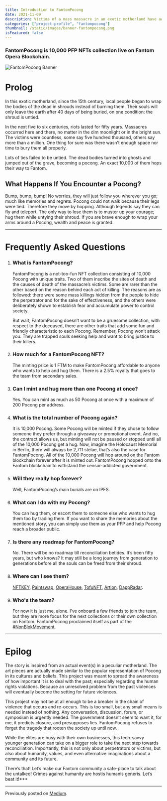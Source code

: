 ```yaml
---
title: Introduction to FantomPocong
date: 2021-11-09
description: Victims of a mass massacre in an exotic motherland have awakened. They demand justice while haunting their killers. FantomPocong is a not-too-fun NFT collection consisting of 10,000 Pocong with unique traits.
categories: ["project-profile", "fantompocong"]
thumbnail: /static/images/banner-fantompocong.png
isFeatured: false
---
```


### FantomPocong is 10,000 PFP NFTs collection live on Fantom Opera Blockchain.

![FantomPocong Banner](/static/images/banner-fantompocong.png)

# Prolog

In this exotic motherland, since the 15th century, local people began to wrap the bodies of the dead in shrouds instead of burning them. Their souls will only leave the earth after 40 days of being buried, on one condition: the shroud is untied.

In the next five to six centuries, riots lasted for fifty years. Massacres occurred here and there, no matter in the dim moonlight or in the bright sun. The victims were countless, some say five hundred thousand, others say more than a million. One thing for sure was there wasn’t enough space nor time to bury them all properly.

Lots of ties failed to be untied. The dead bodies turned into ghosts and jumped out of the grave, becoming a pocong. An exact 10,000 of them hops their way to Fantom.

## What Happens If You Encounter a Pocong?

Bump, bump, bump! No worries, they will just follow you wherever you go; much like memories and regrets. Pocong could not walk because their legs were tied. Therefore they move by hopping. Although legends say they can fly and teleport. The only way to lose them is to muster up your courage; hug them while untying their shroud. If you are brave enough to wrap your arms around a Pocong, wealth and peace is granted.

---
# Frequently Asked Questions

1. ### What is FantomPocong?
    FantomPocong is a not-too-fun NFT collection consisting of 10,000 Pocong with unique traits. Two of them inscribe the sites of death and the causes of death of the massacre’s victims. Some are rarer than the other based on the reason behind each act of killing. The reasons are as followed: there were some mass killings hidden from the people to hide the perpetrator and for the sake of effectiveness, and the others were deliberately shown to establish fear and accumulate power to control society.

    But wait, FantomPocong doesn’t want to be a gruesome collection, with respect to the deceased, there are other traits that add some fun and friendly characteristic to each Pocong. Remember, Pocong won’t attack you. They are trapped souls seeking help and want to bring justice to their killers.

1. ### How much for a FantomPocong NFT?
    The minting price is 1 FTM to make FantomPocong affordable to anyone who wants to help and hug them. There is a 2.5% royalty that goes to the team from secondary sales.

1. ### Can I mint and hug more than one Pocong at once?
    Yes. You can mint as much as 50 Pocong at once with a maximum of 200 Pocong per address.

1. ### What is the total number of Pocong again?
    It is 10,000 Pocong. Some Pocong will be minted if they chose to follow someone they prefer through a giveaway or promotional event. And no, the contract allows us, but minting will not be paused or stopped until all of the 10,000 Pocong get a hug. Now, imagine the Holocaust Memorial in Berlin, there will always be 2,711 stelae, that’s also the case for FantomPocong. All of the 10,000 Pocong will hop around on the Fantom blockchain forever after it is minted out. FantomPocong hopped onto the Fantom blockchain to withstand the censor-addicted government.

1. ### Will they really hop forever?
    Well, FantomPocong’s main burials are on IPFS.

1. ### What can I do with my Pocong?
    You can hug them, or escort them to someone else who wants to hug them too by trading them. If you want to share the memories about the mentioned story, you can simply use them as your PFP and help Pocong reach a broader public.

1. ### Is there any roadmap for FantomPocong?
    No. There will be no roadmap till reconciliation betides. It’s been fifty years, but who knows? It may still be a long journey from generation to generations before all the souls can be freed from their shroud.

1. ### Where can I see them?
    [NFTKEY](https://nftkey.app/collections/fantompocong/), [Paintswap](https://paintswap.finance/marketplace/collections/0x64b38cc012d21dbb58e21f0d2885e7509cdd4e99), [OperaHouse](https://operahouse.online/collection/0x64b38cc012d21dbb58e21f0d2885e7509cdd4e99), [TofuNFT](https://tofunft.com/collection/fantompocong/items), [Artion](https://artion.io/explore?collections=0x64b38cc012d21dbb58e21f0d2885e7509cdd4e99), [DappRadar](https://dappradar.com/fantom/collectibles/fantompocong).

1. ### Who's the team?
    For now it is just me, alone. I’ve onboard a few friends to join the team, but they are more focus for the next collections or their own collection on Fantom. FantomPocong proclaimed itself as part of the [#NonBlokMovement](https://twitter.com/search?q=%23NonBlokMovement&f=live).

---
# Epilog

The story is inspired from an actual event(s) in a peculiar motherland. The art pieces are actually made similar to the popular representation of Pocong in its cultures and beliefs. This project was meant to spread the awareness of how important it is to deal with the past; especially regarding the human rights violations. Because an unresolved problem from the past violences will eventually become the setting for future violences.

This project may not be at all enough to be a breaker in the chain of violence that occurs and re-occurs. This is too small, but any small means is needed instead of nothing. Any conversation, discussion, forum, or symposium is urgently needed. The government doesn’t seem to want it, for me, it predicts closure, and presupposes lies. FantomPocong refuses to forget the tragedy that rooten the society up until now.

While the elites are busy with their own businesses, this tech-savvy younger generation can take on a bigger role to take the next step towards reconciliation. Importantly, this is not only about perpetrators or victims, but also about humanity, values, and even alternative imaginations about a community and its future.

There’s that! Let’s make our Fantom community a safe-place to talk about the untalked! Crimes against humanity are hostis humanis generis. Let’s beat it!***

---
Previously posted on [Medium](https://medium.com/@fantompocong/welcome-to-fantom-pocong-a10732d079a2).